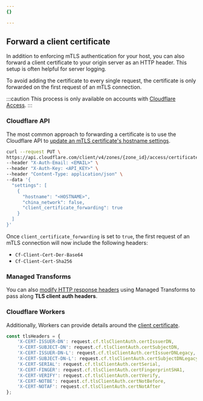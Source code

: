 ```yaml
---
{}

---
```


## Forward a client certificate

In addition to enforcing mTLS authentication for your host, you can also forward a client certificate to your origin server as an HTTP header. This setup is often helpful for server logging.

To avoid adding the certificate to every single request, the certificate is only forwarded on the first request of an mTLS connection.

:::caution
This process is only available on accounts with [Cloudflare Access](/cloudflare-one/).
:::

### Cloudflare API

The most common approach to forwarding a certificate is to use the Cloudflare API to [update an mTLS certificate's hostname settings](/api/resources/zero_trust/subresources/access/subresources/certificates/subresources/settings/methods/update/).

```bash title="Request" {11}
curl --request PUT \
https://api.cloudflare.com/client/v4/zones/{zone_id}/access/certificates/settings \
--header "X-Auth-Email: <EMAIL>" \
--header "X-Auth-Key: <API_KEY>" \
--header "Content-Type: application/json" \
--data '{
  "settings": [
    {
      "hostname": "<HOSTNAME>",
      "china_network": false,
      "client_certificate_forwarding": true
    }
  ]
}'
```

Once `client_certificate_forwarding` is set to `true`, the first request of an mTLS connection will now include the following headers:

* `Cf-Client-Cert-Der-Base64`
* `Cf-Client-Cert-Sha256`

### Managed Transforms

You can also [modify HTTP response headers](/rules/transform/response-header-modification/) using Managed Transforms to pass along **TLS client auth headers**.

### Cloudflare Workers

Additionally, Workers can provide details around the [client certificate](/workers/runtime-apis/bindings/mtls/).

```js
const tlsHeaders = {
    'X-CERT-ISSUER-DN': request.cf.tlsClientAuth.certIssuerDN,
    'X-CERT-SUBJECT-DN': request.cf.tlsClientAuth.certSubjectDN,
    'X-CERT-ISSUER-DN-L': request.cf.tlsClientAuth.certIssuerDNLegacy,
    'X-CERT-SUBJECT-DN-L': request.cf.tlsClientAuth.certSubjectDNLegacy,
    'X-CERT-SERIAL': request.cf.tlsClientAuth.certSerial,
    'X-CERT-FINGER': request.cf.tlsClientAuth.certFingerprintSHA1,
    'X-CERT-VERIFY': request.cf.tlsClientAuth.certVerify,
    'X-CERT-NOTBE': request.cf.tlsClientAuth.certNotBefore,
    'X-CERT-NOTAF': request.cf.tlsClientAuth.certNotAfter
};
```
